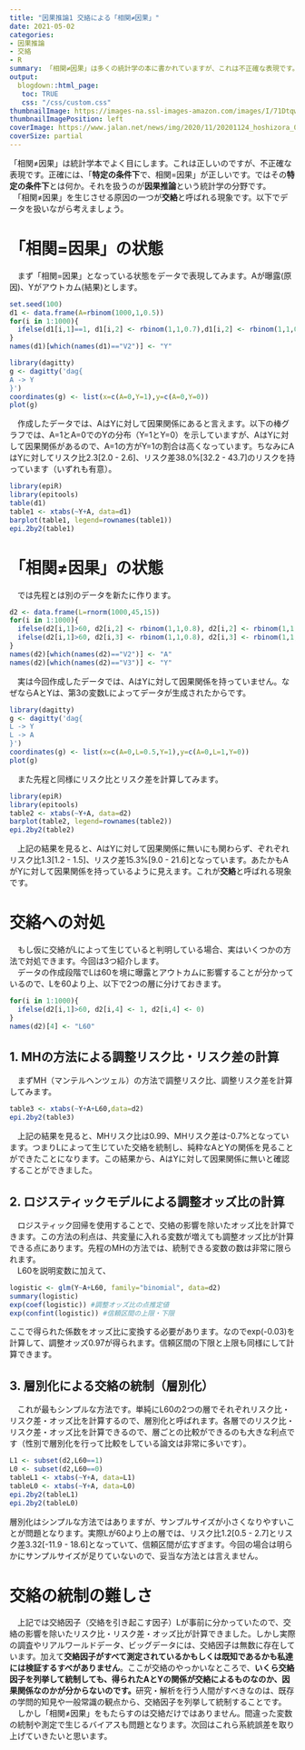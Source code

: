 ```yaml
---
title: "因果推論1 交絡による「相関≠因果」"
date: 2021-05-02
categories: 
- 因果推論
- 交絡
- R
summary: 「相関≠因果」は多くの統計学の本に書かれていますが、これは不正確な表現です。正しくは特定条件下で「相関=因果」となります。その特定条件とは何か、Rを動かしながら考えます。第1回目は交絡です。
output: 
  blogdown::html_page:
   toc: TRUE
   css: "/css/custom.css"
thumbnailImage: https://images-na.ssl-images-amazon.com/images/I/71DtqwUVqWL.jpg
thumbnailImagePosition: left
coverImage: https://www.jalan.net/news/img/2020/11/20201124_hoshizora_019.jpg
coverSize: partial
---
```

  「相関≠因果」は統計学本でよく目にします。これは正しいのですが、不正確な表現です。正確には、「**特定の条件下**で、相関=因果」が正しいです。ではその**特定の条件下**とは何か。それを扱うのが**因果推論**という統計学の分野です。  
　「相関≠因果」を生じさせる原因の一つが**交絡**と呼ばれる現象です。以下でデータを扱いながら考えましょう。  

# 「相関=因果」の状態

　まず「相関=因果」となっている状態をデータで表現してみます。Aが曝露(原因)、Yがアウトカム(結果)とします。
```r
set.seed(100)
d1 <- data.frame(A=rbinom(1000,1,0.5))
for(i in 1:1000){
  ifelse(d1[i,1]==1, d1[i,2] <- rbinom(1,1,0.7),d1[i,2] <- rbinom(1,1,0.3))
}
names(d1)[which(names(d1)=="V2")] <- "Y"

```

```r
library(dagitty)
g <- dagitty('dag{
A -> Y
}')　
coordinates(g) <- list(x=c(A=0,Y=1),y=c(A=0,Y=0))
plot(g)
```

　作成したデータでは、AはYに対して因果関係にあると言えます。以下の棒グラフでは、A=1とA=0でのYの分布（Y=1とY=0）を示していますが、AはYに対して因果関係があるので、A=1の方がY=1の割合は高くなっています。ちなみにAはYに対してリスク比2.3[2.0 - 2.6]、リスク差38.0%[32.2 - 43.7]のリスクを持っています（いずれも有意）。

```r
library(epiR)
library(epitools)
table(d1)
table1 <- xtabs(~Y+A, data=d1)
barplot(table1, legend=rownames(table1))
epi.2by2(table1)
```

# 「相関≠因果」の状態

　では先程とは別のデータを新たに作ります。
```r
d2 <- data.frame(L=rnorm(1000,45,15))
for(i in 1:1000){
  ifelse(d2[i,1]>60, d2[i,2] <- rbinom(1,1,0.8), d2[i,2] <- rbinom(1,1,0.3))
  ifelse(d2[i,1]>60, d2[i,3] <- rbinom(1,1,0.8), d2[i,3] <- rbinom(1,1,0.3))
}
names(d2)[which(names(d2)=="V2")] <- "A"
names(d2)[which(names(d2)=="V3")] <- "Y"
```

　実は今回作成したデータでは、AはYに対して因果関係を持っていません。なぜならAとYは、第3の変数Lによってデータが生成されたからです。
```r
library(dagitty)
g <- dagitty('dag{
L -> Y
L -> A
}')
coordinates(g) <- list(x=c(A=0,L=0.5,Y=1),y=c(A=0,L=1,Y=0))
plot(g)
```

　また先程と同様にリスク比とリスク差を計算してみます。
```r
library(epiR)
library(epitools)
table2 <- xtabs(~Y+A, data=d2)
barplot(table2, legend=rownames(table2))
epi.2by2(table2)

```

　上記の結果を見ると、AはYに対して因果関係に無いにも関わらず、ぞれぞれリスク比1.3[1.2 - 1.5]、リスク差15.3%[9.0 - 21.6]となっています。あたかもAがYに対して因果関係を持っているように見えます。これが**交絡**と呼ばれる現象です。  

# 交絡への対処

　もし仮に交絡がLによって生じていると判明している場合、実はいくつかの方法で対処できます。今回は3つ紹介します。  
　データの作成段階でLは60を境に曝露とアウトカムに影響することが分かっているので、Lを60より上、以下で2つの層に分けておきます。
```r
for(i in 1:1000){
  ifelse(d2[i,1]>60, d2[i,4] <- 1, d2[i,4] <- 0)
}
names(d2)[4] <- "L60"
```

## 1. MHの方法による調整リスク比・リスク差の計算

　まずMH（マンテルヘンツェル）の方法で調整リスク比、調整リスク差を計算してみます。 
```r
table3 <- xtabs(~Y+A+L60,data=d2)
epi.2by2(table3)
```
　上記の結果を見ると、MHリスク比は0.99、MHリスク差は-0.7%となっています。つまりLによって生じていた交絡を統制し、純粋なAとYの関係を見ることができたことになります。この結果から、AはYに対して因果関係に無いと確認することができました。  

## 2. ロジスティックモデルによる調整オッズ比の計算

　ロジスティック回帰を使用することで、交絡の影響を除いたオッズ比を計算できます。この方法の利点は、共変量に入れる変数が増えても調整オッズ比が計算できる点にあります。先程のMHの方法では、統制できる変数の数は非常に限られます。  
　L60を説明変数に加えて、
```r
logistic <- glm(Y~A+L60, family="binomial", data=d2)
summary(logistic)
exp(coef(logistic)) #調整オッズ比の点推定値
exp(confint(logistic)) #信頼区間の上限・下限
```
ここで得られた係数をオッズ比に変換する必要があります。なのでexp(-0.03)を計算して、調整オッズ0.97が得られます。信頼区間の下限と上限も同様にして計算できます。

## 3. 層別化による交絡の統制（層別化）
　これが最もシンプルな方法です。単純にL60の2つの層でそれぞれリスク比・リスク差・オッズ比を計算するので、層別化と呼ばれます。各層でのリスク比・リスク差・オッズ比を計算できるので、層ごとの比較ができるのも大きな利点です（性別で層別化を行って比較をしている論文は非常に多いです）。

```r
L1 <- subset(d2,L60==1)
L0 <- subset(d2,L60==0)
tableL1 <- xtabs(~Y+A, data=L1)
tableL0 <- xtabs(~Y+A, data=L0)
epi.2by2(tableL1)
epi.2by2(tableL0)
```
層別化はシンプルな方法ではありますが、サンプルサイズが小さくなりやすいことが問題となります。実際Lが60より上の層では、リスク比1.2[0.5 - 2.7]とリスク差3.32[-11.9 - 18.6]となっていて、信頼区間が広すぎます。今回の場合は明らかにサンプルサイズが足りていないので、妥当な方法とは言えません。

# 交絡の統制の難しさ
　上記では交絡因子（交絡を引き起こす因子）Lが事前に分かっていたので、交絡の影響を除いたリスク比・リスク差・オッズ比が計算できました。しかし実際の調査やリアルワールドデータ、ビッグデータには、交絡因子は無数に存在しています。加えて**交絡因子がすべて測定されているかもしくは既知であるかも私達には検証するすべがありません**。ここが交絡のやっかいなところで、**いくら交絡因子を列挙して統制しても、得られたAとYの関係が交絡によるものなのか、因果関係なのかが分からないのです。**研究・解析を行う人間がすべきなのは、既存の学問的知見や一般常識の観点から、交絡因子を列挙して統制することです。    
　しかし「相関≠因果」をもたらすのは交絡だけではありません。間違った変数の統制や測定で生じるバイアスも問題となります。次回はこれら系統誤差を取り上げていきたいと思います。
　

